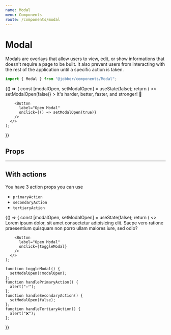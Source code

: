 ```yaml
---
name: Modal
menu: Components
route: /components/modal
---
```



# Modal

<ComponentStatus stage="ready" responsive="yes" accessible="yes" />

Modals are overlays that allow users to view, edit, or show informations that
doesn't require a page to be built. It also prevent users from interacting with
the rest of the application until a specific action is taken.

```ts
import { Modal } from "@jobber/components/Modal";
```

<Playground>
  {() => {
    const [modalOpen, setModalOpen] = useState(false);
    return (
      <>
        <Modal
          title="We've updated Jobber"
          open={modalOpen}
          onRequestClose={() => setModalOpen(false)}
        >
          <Content>
            <Text>
              It's harder, better, faster, and stronger! 🤖
            </Text>
          </Content>
        </Modal>

        <Button
          label="Open Modal"
          onClick={() => setModalOpen(true)}
        />
      </>
    );

}}

</Playground>

## Props

<Props of={Modal} />

---

## With actions

You have 3 action props you can use

- `primaryAction`
- `secondaryAction`
- `tertiaryAction`

<Playground>
  {() => {
    const [modalOpen, setModalOpen] = useState(false);
    return (
      <>
        <Modal
          title="Hold the phone!"
          open={modalOpen}
          primaryAction={{ label: "Submit", onClick: handlePrimaryAction }}
          secondaryAction={{ label: "Cancel", variation: "cancel", onClick: handleSecondaryAction }}
          tertiaryAction={{ label: "Delete", variation: "destructive", onClick: handleTertiaryAction }}
          onRequestClose={toggleModal}
        >
          <Content>
            <Text>
              Lorem ipsum dolor, sit amet consectetur adipisicing elit. Saepe vero ratione praesentium quisquam non porro ullam maiores iure, sed odio?
            </Text>
          </Content>
        </Modal>

        <Button
          label="Open Modal"
          onClick={toggleModal}
        />
      </>
    );

    function toggleModal() {
      setModalOpen(!modalOpen);
    };
    function handlePrimaryAction() {
      alert("✅");
    };
    function handleSecondaryAction() {
      setModalOpen(false);
    };
    function handleTertiaryAction() {
      alert("❌");
    };

}}

</Playground>
